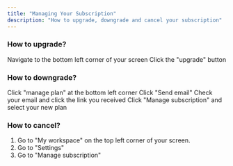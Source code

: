 ```yaml
---
title: "Managing Your Subscription"
description: "How to upgrade, downgrade and cancel your subscription"
---
```


### How to upgrade?

<Steps>
  <Step title="Open subscription settings">
    Navigate to the bottom left corner of your screen
  </Step>
  <Step title="Upgrade your plan">
    Click the "upgrade" button
  </Step>
</Steps>

### How to downgrade?

<Steps>
  <Step title="Access plan management">
    Click "manage plan" at the bottom left corner
  </Step>
  <Step title="Request management link">
    Click "Send email"
  </Step>
  <Step title="Open management page">
    Check your email and click the link you received
  </Step>
  <Step title="Update subscription">
    Click "Manage subscription" and select your new plan
  </Step>
</Steps>

### How to cancel?

1. Go to "My workspace" on the top left corner of your screen.
2. Go to "Settings"
3. Go to "Manage subscription"